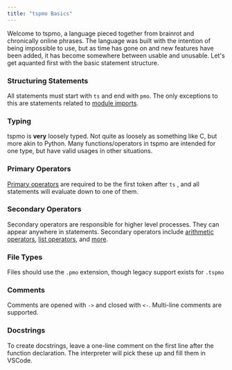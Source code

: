 ```yaml
---
title: "tspmo Basics"
---
```


Welcome to tspmo, a language pieced together from brainrot and chronically online phrases. The language was built with the intention of being impossible to use, but as time has gone on and new features have been added, it has become somewhere between usable and unusable. Let's get aquanted first with the basic statement structure.

### Structuring Statements

All statements must start with `ts` and end with `pmo`. The only exceptions to this are statements related to [module imports](/modules).

### Typing

tspmo is **very** loosely typed. Not quite as loosely as something like C, but more akin to Python. Many functions/operators in tspmo are intended for one type, but have valid usages in other situations.

### Primary Operators

[Primary operators](/primaryOperators) are required to be the first token after `ts` , and all statements will evaluate down to one of them.

### Secondary Operators

Secondary operators are responsible for higher level processes. They can appear anywhere in statements. Secondary operators include [arithmetic operators](/arithmeticOperators), [list operators](/listOperators), and [more](/additionalOperators).

### File Types

Files should use the `.pmo` extension, though legacy support exists for `.tspmo`

### Comments

Comments are opened with `->` and closed with `<-`. Multi-line comments are supported.

### Docstrings

To create docstrings, leave a one-line comment on the first line after the function declaration. The interpreter will pick these up and fill them in VSCode.